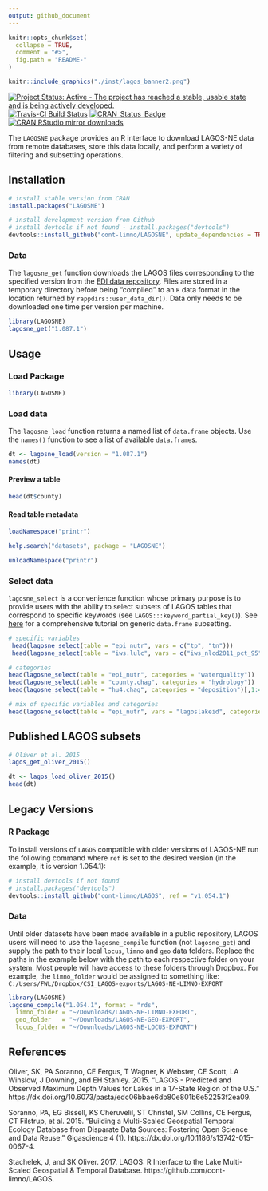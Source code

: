 ```yaml
---
output: github_document
---
```


<!-- README.md is generated from README.Rmd. Please edit that file -->

```r
knitr::opts_chunk$set(
  collapse = TRUE,
  comment = "#>",
  fig.path = "README-"
)
```

```r
knitr::include_graphics("./inst/lagos_banner2.png")
```

[![Project Status: Active - The project has reached a stable, usable state and is being actively developed.](http://www.repostatus.org/badges/latest/active.svg)](http://www.repostatus.org/#active) [![Travis-CI Build Status](https://travis-ci.org/cont-limno/LAGOS.svg?branch=master)](https://travis-ci.org/cont-limno/LAGOS) [![CRAN\_Status\_Badge](http://www.r-pkg.org/badges/version/LAGOS)](https://cran.r-project.org/package=LAGOS) [![CRAN RStudio mirror downloads](http://cranlogs.r-pkg.org/badges/LAGOS)](https://cran.r-project.org/package=LAGOS)

The `LAGOSNE` package provides an R interface to download LAGOS-NE data from remote databases, store this data locally, and perform a variety of filtering and subsetting operations.

## Installation

```r
# install stable version from CRAN
install.packages("LAGOSNE")

# install development version from Github
# install devtools if not found - install.packages("devtools")
devtools::install_github("cont-limno/LAGOSNE", update_dependencies = TRUE)
```
 
### Data

The `lagosne_get` function downloads the LAGOS files corresponding to the specified version from the [EDI data repository](https://portal.edirepository.org/nis/home.jsp). Files are stored in a temporary directory before being "compiled" to an `R` data format in the location returned by `rappdirs::user_data_dir()`. Data only needs to be downloaded one time per version per machine. 

```r
library(LAGOSNE)
lagosne_get("1.087.1")
```

## Usage

### Load Package

```r
library(LAGOSNE)
```

### Load data

The `lagosne_load` function returns a named list of `data.frame` objects. Use the `names()` function to see a list of available `data.frame`s.

```r
dt <- lagosne_load(version = "1.087.1")
names(dt)
```

#### Preview a table

```r
head(dt$county)
```

#### Read table metadata

```r
loadNamespace("printr")
```

```r
help.search("datasets", package = "LAGOSNE")
```

```r
unloadNamespace("printr")
```

### Select data

`lagosne_select` is a convenience function whose primary purpose is to provide users with the ability to select subsets of LAGOS tables that correspond to specific keywords (see `LAGOS:::keyword_partial_key()`). See [here](http://adv-r.had.co.nz/Subsetting.html) for a comprehensive tutorial on generic `data.frame` subsetting.

```r
# specific variables
 head(lagosne_select(table = "epi_nutr", vars = c("tp", "tn")))
 head(lagosne_select(table = "iws.lulc", vars = c("iws_nlcd2011_pct_95")))

# categories
head(lagosne_select(table = "epi_nutr", categories = "waterquality"))
head(lagosne_select(table = "county.chag", categories = "hydrology"))
head(lagosne_select(table = "hu4.chag", categories = "deposition")[,1:4])

# mix of specific variables and categories
head(lagosne_select(table = "epi_nutr", vars = "lagoslakeid", categories = c("waterquality")))
```

## Published LAGOS subsets

```r
# Oliver et al. 2015
lagos_get_oliver_2015()
```

```r
dt <- lagos_load_oliver_2015()
head(dt)
```

## Legacy Versions

### R Package

To install versions of `LAGOS` compatible with older versions of LAGOS-NE run the following command where `ref` is set to the desired version (in the example, it is version 1.054.1):

```r
# install devtools if not found
# install.packages("devtools")
devtools::install_github("cont-limno/LAGOS", ref = "v1.054.1")
```

### Data

Until older datasets have been made available in a public repository, LAGOS users will need to use the `lagosne_compile` function (not `lagosne_get`) and supply the path to their local `locus`, `limno` and `geo` data folders. Replace the paths in the example below with the path to each respective folder on your system. Most people will have access to these folders through Dropbox. For example, the `limno_folder` would be assigned to something like: `C:/Users/FWL/Dropbox/CSI_LAGOS-exports/LAGOS-NE-LIMNO-EXPORT`

```r
library(LAGOSNE)
lagosne_compile("1.054.1", format = "rds",
  limno_folder = "~/Downloads/LAGOS-NE-LIMNO-EXPORT",
  geo_folder   = "~/Downloads/LAGOS-NE-GEO-EXPORT",
  locus_folder = "~/Downloads/LAGOS-NE-LOCUS-EXPORT")
```

## References

Oliver, SK, PA Soranno, CE Fergus, T Wagner, K Webster, CE Scott, LA Winslow, J Downing, and EH Stanley. 2015. “LAGOS - Predicted and Observed Maximum Depth Values for Lakes in a 17-State Region of the U.S.” https://dx.doi.org/10.6073/pasta/edc06bbae6db80e801b6e52253f2ea09.

Soranno, PA, EG Bissell, KS Cheruvelil, ST Christel, SM Collins, CE Fergus, CT Filstrup, et al. 2015. “Building a Multi-Scaled Geospatial Temporal Ecology Database from Disparate Data Sources: Fostering Open Science and Data Reuse.” Gigascience 4 (1). https://dx.doi.org/10.1186/s13742-015-0067-4.

Stachelek, J, and SK Oliver. 2017. LAGOS: R Interface to the Lake Multi-Scaled Geospatial & Temporal Database. https://github.com/cont-limno/LAGOS.

